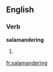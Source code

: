 ==English==

===Verb===
'''salamandering'''

# {{present participle of|salamander}}

[[fr:salamandering]]